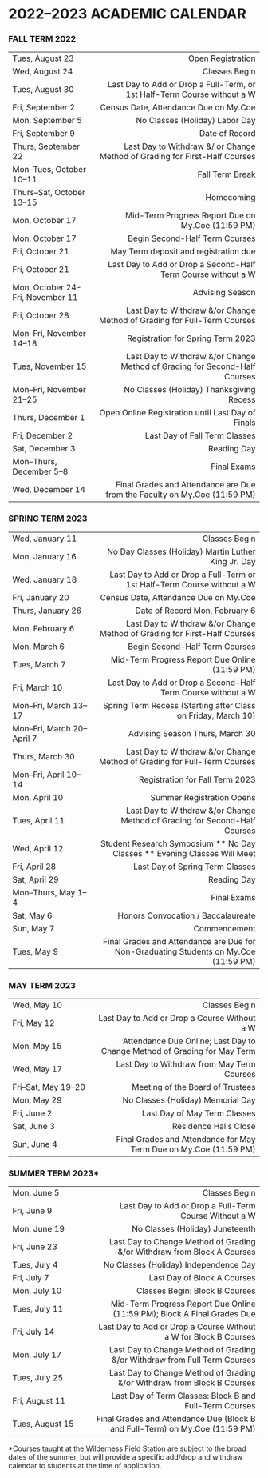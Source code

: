 # 2022–2023 ACADEMIC CALENDAR {#sec-academic-calendar}

### FALL TERM 2022

   |   
:-|---:
Tues, August 23 |	Open Registration 
Wed, August 24 |	Classes Begin
Tues, August 30 |	Last Day to Add or Drop a Full-Term, or 1st Half-Term Course without a W
Fri, September 2 |	Census Date, Attendance Due on My.Coe
Mon, September 5 |	No Classes (Holiday) Labor Day
Fri, September 9 |	Date of Record
Thurs, September 22 |	Last Day to Withdraw &\/ or Change Method of Grading for First-Half Courses
Mon–Tues, October 10–11 |	Fall Term Break
Thurs–Sat, October 13–15 |	Homecoming
Mon, October 17 |	Mid-Term Progress Report Due on My.Coe (11\:59 PM)
Mon, October 17 |	Begin Second-Half Term Courses
Fri, October 21 |	May Term deposit and registration due
Fri, October 21 |	Last Day to Add or Drop a Second-Half Term Course without a W 
Mon, October 24-Fri, November 11 |	Advising Season 
Fri, October 28 |	Last Day to Withdraw &\/or Change Method of Grading for Full-Term Courses 
Mon–Fri, November 14–18 |	Registration for Spring Term 2023
Tues, November 15 |	Last Day to Withdraw &\/or Change Method of Grading for Second-Half Courses 
Mon–Fri, November 21–25 |	No Classes (Holiday) Thanksgiving Recess
Thurs, December 1 |	Open Online Registration until Last Day of Finals
Fri, December 2 |	Last Day of Fall Term Classes
Sat, December 3 |	Reading Day
Mon–Thurs, December 5–8 |	Final Exams
Wed, December 14 |	Final Grades and Attendance are Due from the Faculty on My.Coe (11\:59 PM)  


### SPRING TERM 2023

   |   
:-|---:
Wed, January 11 |	Classes Begin
Mon, January 16 |	No Day Classes (Holiday) Martin Luther King Jr. Day
Wed, January 18 |	Last Day to Add or Drop a Full-Term or 1st Half-Term Course without a W
Fri, January 20 |	Census Date, Attendance Due on My.Coe
Thurs, January 26 |	Date of Record Mon, February 6
Mon, February 6 |	Last Day to Withdraw &\/or Change Method of Grading for First-Half Courses 
Mon, March 6 |	Begin Second-Half Term Courses
Tues, March 7 |	Mid-Term Progress Report Due Online (11:59 PM)
Fri, March 10 |	Last Day to Add or Drop a Second-Half Term Course without a W
Mon–Fri, March 13–17 |	Spring Term Recess (Starting after Class on Friday, March 10)
Mon–Fri, March 20–April 7 |	Advising Season Thurs, March 30
Thurs, March 30 |	Last Day to Withdraw &\/or Change Method of Grading for Full-Term Courses 
Mon–Fri, April 10–14 |	Registration for Fall Term 2023
Mon, April 10 |	Summer Registration Opens
Tues, April 11 | 	Last Day to Withdraw &\/or Change Method of Grading for Second-Half Courses
Wed, April 12 |	Student Research Symposium ** No Day Classes ** Evening Classes Will Meet 
Fri, April 28 |	Last Day of Spring Term Classes
Sat, April 29 |	Reading Day
Mon–Thurs, May 1–4 |	Final Exams
Sat, May 6 |	Honors Convocation \/ Baccalaureate
Sun, May 7 |	Commencement
Tues, May 9 |	Final Grades and Attendance are Due for Non-Graduating Students on My.Coe (11:59 PM)  



### MAY TERM 2023

   |   
:-|---:
Wed, May 10 |	Classes Begin
Fri, May 12 |	Last Day to Add or Drop a Course Without a W
Mon, May 15 |	Attendance Due Online; Last Day to Change Method of Grading for May Term
Wed, May 17 |	Last Day to Withdraw from May Term Courses
Fri–Sat, May 19–20 |	Meeting of the Board of Trustees
Mon, May 29 |	No Classes (Holiday) Memorial Day
Fri, June 2 |	Last Day of May Term Classes
Sat, June 3 |	Residence Halls Close
Sun, June 4 |	Final Grades and Attendance for May Term Due on My.Coe (11:59 PM)


### SUMMER TERM 2023*
    
   |    
:-|---:
Mon, June 5 |	Classes Begin
Fri, June 9 |	Last Day to Add or Drop a Full-Term Course Without a W
Mon, June 19 |	No Classes (Holiday) Juneteenth
Fri, June 23 |	Last Day to Change Method of Grading &/or Withdraw from Block A Courses 
Tues, July 4 |	No Classes (Holiday) Independence Day
Fri, July 7 |	Last Day of Block A Courses
Mon, July 10 |	Classes Begin: Block B Courses
Tues, July 11 |	Mid-Term Progress Report Due Online (11:59 PM); Block A Final Grades Due
Fri, July 14 |	Last Day to Add or Drop a Course Without a W for Block B Courses
Mon, July 17 |	Last Day to Change Method of Grading &/or Withdraw from Full Term Courses
Tues, July 25 |	Last Day to Change Method of Grading &/or Withdraw from Block B Courses
Fri, August 11 |	Last Day of Term Classes: Block B and Full-Term Courses
Tues, August 15 |	Final Grades and Attendance Due (Block B and Full-Term) on My.Coe (11:59 PM)

\*Courses taught at the Wilderness Field Station are subject to the broad dates of the summer, but will provide a specific add/drop and withdraw calendar to students at the time of application. 
